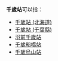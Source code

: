 '''千歲站'''可以指：

*[[千歲站_(北海道)|千歲站 (北海道)]]
*[[千歲站_(千葉縣)|千歲站 (千葉縣)]]
*[[羽前千歲站|羽前千歲站]]
*[[千歲船橋站|千歲船橋站]]
*[[千歲烏山站|千歲烏山站]]

{{disambig|Cat=三字車站名消歧義}}